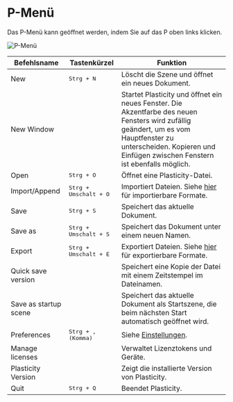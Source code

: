 # P-Menü

Das P-Menü kann geöffnet werden, indem Sie auf das P oben links klicken.

![P-Menü](/img/file-menu.png)

| Befehlsname          | Tastenkürzel                    | Funktion                                                                                                                                                                                         |
| --------------------- | ------------------------------- | ------------------------------------------------------------------------------------------------------------------------------------------------------------------------------------------------ |
| New                   | <kbd>Strg + N</kbd>             | Löscht die Szene und öffnet ein neues Dokument.                                                                                                                                                   |
| New Window            |                                 | Startet Plasticity und öffnet ein neues Fenster. Die Akzentfarbe des neuen Fensters wird zufällig geändert, um es vom Hauptfenster zu unterscheiden. Kopieren und Einfügen zwischen Fenstern ist ebenfalls möglich. |
| Open                  | <kbd>Strg + O</kbd>             | Öffnet eine Plasticity-Datei.                                                                                                                                                                     |
| Import/Append         | <kbd>Strg + Umschalt + O</kbd>  | Importiert Dateien. Siehe [hier](./import-export#file-import) für importierbare Formate.                                                                                                          |
| Save                  | <kbd>Strg + S</kbd>             | Speichert das aktuelle Dokument.                                                                                                                                                                  |
| Save as               | <kbd>Strg + Umschalt + S</kbd>  | Speichert das Dokument unter einem neuen Namen.                                                                                                                                                   |
| Export                | <kbd>Strg + Umschalt + E</kbd>  | Exportiert Dateien. Siehe [hier](./import-export#file-export) für exportierbare Formate.                                                                                                          |
| Quick save version    |                                 | Speichert eine Kopie der Datei mit einem Zeitstempel im Dateinamen.                                                                                                                               |
| Save as startup scene |                             | Speichert das aktuelle Dokument als Startszene, die beim nächsten Start automatisch geöffnet wird.                                                                                                |
| Preferences           | <kbd>Strg + , (Komma)</kbd>     | Siehe [Einstellungen](./preferences).                                                                                                                                                             |
| Manage licenses       |                                 | Verwaltet Lizenztokens und Geräte.                                                                                                                                                                |
| Plasticity Version    |                                 | Zeigt die installierte Version von Plasticity.                                                                                                                                                     |
| Quit                  | <kbd>Strg + Q</kbd>             | Beendet Plasticity.                                                                                                                                                                               |
